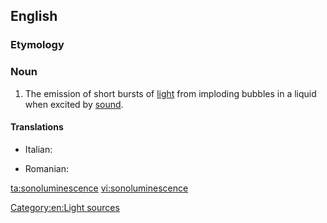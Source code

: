 ==English==
===Etymology===
{{prefix|sono|luminescence}}
===Noun===
{{wikipedia}}
{{en-noun|-}}

#{{physics}} The emission of short bursts of [[light]] from imploding bubbles in a liquid when excited by [[sound]].

====Translations====
{{trans-top|The emission of short bursts of light from imploding bubbles}}
* Italian: {{t-|it|sonoluminescenza|f}}
{{trans-mid}}
* Romanian: {{t-|ro|sonoluminiscență|f}}
{{trans-bottom}}

[[Category:en:Light sources]]
[[ta:sonoluminescence]]
[[vi:sonoluminescence]]
